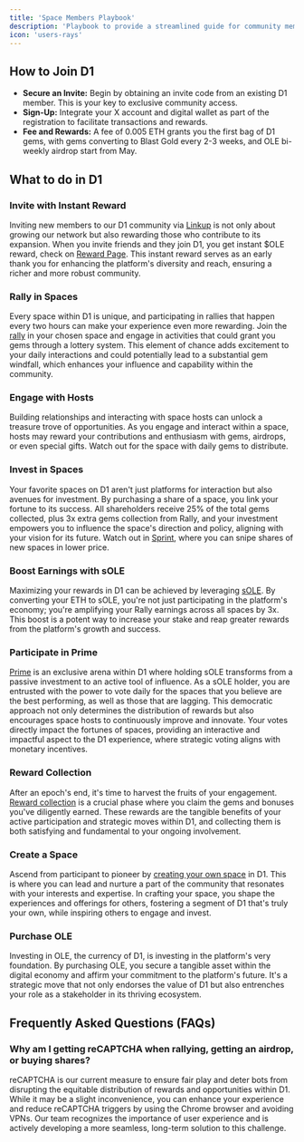 ```yaml
---
title: 'Space Members Playbook'
description: 'Playbook to provide a streamlined guide for community members to maximize their engagement and rewards within the D1 platform.'
icon: 'users-rays'
---
```


## How to Join D1
* **Secure an Invite:** Begin by obtaining an invite code from an existing D1 member. This is your key to exclusive community access.
* **Sign-Up:** Integrate your X account and digital wallet as part of the registration to facilitate transactions and rewards.
* **Fee and Rewards:** A fee of 0.005 ETH grants you the first bag of D1 gems, with gems converting to Blast Gold every 2-3 weeks, and OLE bi-weekly airdrop start from May.

## What to do in D1
### Invite with Instant Reward
Inviting new members to our D1 community via [Linkup](../money-games/linkup) is not only about growing our network but also rewarding those who contribute to its expansion. When you invite friends and they join D1, you get instant $OLE reward, check on [Reward Page](https://districtone.io/reward). This instant reward serves as an early thank you for enhancing the platform's diversity and reach, ensuring a richer and more robust community.

### Rally in Spaces
Every space within D1 is unique, and participating in rallies that happen every two hours can make your experience even more rewarding. Join the [rally](../money-games/rally) in your chosen space and engage in activities that could grant you gems through a lottery system. This element of chance adds excitement to your daily interactions and could potentially lead to a substantial gem windfall, which enhances your influence and capability within the community.

### Engage with Hosts
Building relationships and interacting with space hosts can unlock a treasure trove of opportunities. As you engage and interact within a space, hosts may reward your contributions and enthusiasm with gems, airdrops, or even special gifts. Watch out for the space with daily gems to distribute.

### Invest in Spaces
Your favorite spaces on D1 aren't just platforms for interaction but also avenues for investment. By purchasing a share of a space, you link your fortune to its success. All shareholders receive 25% of the total gems collected, plus 3x extra gems collection from Rally, and your investment empowers you to influence the space's direction and policy, aligning with your vision for its future. Watch out in [Sprint](https://districtone.io/sprint), where you can snipe shares of new spaces in lower price.

### Boost Earnings with sOLE
Maximizing your rewards in D1 can be achieved by leveraging [sOLE](https://districtone.io/sole). By converting your ETH to sOLE, you're not just participating in the platform's economy; you're amplifying your Rally earnings across all spaces by 3x. This boost is a potent way to increase your stake and reap greater rewards from the platform's growth and success.

### Participate in Prime
[Prime](../money-games/prime) is an exclusive arena within D1 where holding sOLE transforms from a passive investment to an active tool of influence. As a sOLE holder, you are entrusted with the power to vote daily for the spaces that you believe are the best performing, as well as those that are lagging. This democratic approach not only determines the distribution of rewards but also encourages space hosts to continuously improve and innovate. Your votes directly impact the fortunes of spaces, providing an interactive and impactful aspect to the D1 experience, where strategic voting aligns with monetary incentives.

### Reward Collection
After an epoch's end, it's time to harvest the fruits of your engagement. [Reward collection](https://districtone.io/reward) is a crucial phase where you claim the gems and bonuses you've diligently earned. These rewards are the tangible benefits of your active participation and strategic moves within D1, and collecting them is both satisfying and fundamental to your ongoing involvement.

### Create a Space
Ascend from participant to pioneer by [creating your own space](https://districtone.io/apply/space) in D1. This is where you can lead and nurture a part of the community that resonates with your interests and expertise. In crafting your space, you shape the experiences and offerings for others, fostering a segment of D1 that's truly your own, while inspiring others to engage and invest.

### Purchase OLE
Investing in OLE, the currency of D1, is investing in the platform's very foundation. By purchasing OLE, you secure a tangible asset within the digital economy and affirm your commitment to the platform's future. It's a strategic move that not only endorses the value of D1 but also entrenches your role as a stakeholder in its thriving ecosystem.

## Frequently Asked Questions (FAQs)

### Why am I getting reCAPTCHA when rallying, getting an airdrop, or buying shares?
reCAPTCHA is our current measure to ensure fair play and deter bots from disrupting the equitable distribution of rewards and opportunities within D1. While it may be a slight inconvenience, you can enhance your experience and reduce reCAPTCHA triggers by using the Chrome browser and avoiding VPNs. Our team recognizes the importance of user experience and is actively developing a more seamless, long-term solution to this challenge.
